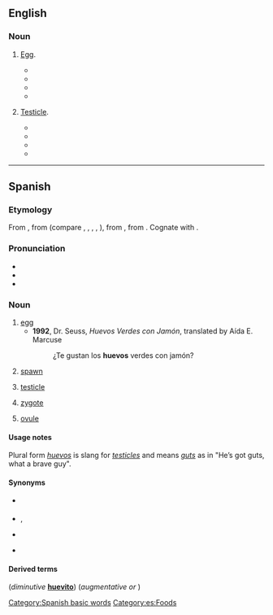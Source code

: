 ==English==

===Noun===
{{en-noun}}

# {{rfv-sense|lang=en}} [[egg|Egg]].
#* {{quote-book|year=2002 |title=School Library Journal: SLJ - Volume 48, Issues 5-8  |author= |page=155 |ISBN= |passage=Perro prances merrily down the path, balancing his '''huevo''' jauntily on his nose, to the amazement of some watching chickens. }}
#* {{quote-book|year=2010 |title=The Meat Lover's Meatless Cookbook |author=Kim O'Donnel  |page= |ISBN=073821437X |passage=Day or night, '''huevos''' has long been a personal favorite, but they inevitably put me into a food coma. To lighten the load, I've slimmed down to just one '''huevo''', and instead amped up the ratio of black beans (simmered in a saucepan, not refried, with aromatics and spices). }}
#* {{quote-book|year=2015|title=Tijuana Book of the Dead  |author=Luis Alberto Urrea  |page=3 |ISBN=1619025159 |passage=you, who can't believe your Ma rose at 4:45 to fry one '''huevo''' and a slice of bologna laid on corn tortilla—border benedict— here's your chance to drag home $80 a week, for her electric. }}
#* {{quote-book|year=2016 |title=After A While Crocodile: Alexa's Diary |author=Dr. Brady Barr, ‎Jennifer Keats Curtis  |page= |ISBN=1628558350 |passage=It is hard to believe Jefe was only as big as a candy bar when he first came out of his '''huevo'''. }}
# {{lb|en|usually plural}} [[testicle|Testicle]].
#* {{quote-book|year=1988|title=Blue Desert  |author=Charles Bowden  |page=3 |ISBN=0816510814 |passage=The horse has no '''huevos'''. The horse is a mare. }}
#* {{quote-book|year=1997 |title=Spirits of the High Mesa  |author=Floyd Martínez  |page= 11|ISBN=1558856781 |passage=They were giant wooly monsters with huge curl horns and yellow eyes that saw everything. And below hung big '''huevos'''.  }}
#* {{quote-book|year=1997|title=A Sunburned Prayer  |author=Marc Talbert  |page=i |ISBN=0689813260 |passage=But lately his brother had started walking as if he had baseballs packed in his pants instead of '''huevos''' the size of a hummingbird's.  }}
#* {{quote-book|year=2009|title=Lynnee Breedlove's One Freak Show |author=Lynn Breedlove  |page= |ISBN= |passage=Go stand naked in front of a male plastic surgeon. “One breast's lower than the other, we'll have to fix that...” Oh yeah, Doc? Let's see what you got. One '''huevo's''' hanging lower than the other. }}

----

==Spanish==
{{wp|lang=es}}

===Etymology===
From {{inh|es|osp|hueuo}}, from {{inh|es|la|ōvum}} (compare {{cog|ca|ou}}, {{cog|fr|œuf}}, {{cog|it|uovo}}, {{cog|pt|ovo}}, {{cog|ro|ou}}), from {{inh|es|itc-pro|*ōwom}}, from {{inh|es|ine-pro|*h₂ōwyóm}}. Cognate with {{cog|en|ovum}}.

===Pronunciation===
* {{IPA|/weβo/, [we̞β̞o̞]|lang=es}}
* {{rhymes|eβo|lang=es}}
* {{hyph|hue|vo|lang=es}}

===Noun===
{{es-noun|m}}

# [[egg]]
#* '''1992''', Dr. Seuss, ''Huevos Verdes con Jamón'', translated by Aída E. Marcuse
#*: ¿Te gustan los '''huevos''' verdes con jamón?
# [[spawn]]
# {{lb|es|vulgar|slang}} [[testicle]]
# {{lb|es|biology}} [[zygote]]
# {{lb|es|biology}} [[ovule]]

====Usage notes====
Plural form ''[[huevos]]'' is slang for ''[[testicle]]s'' and means ''[[guts]]'' as in "He’s got guts, what a brave guy".

====Synonyms====
* {{sense|spawn}} {{l|es|hueva|g=f}}
* {{sense|testicle}} {{l|es|testículo|g=m}}, {{l|es|tanate|g=m}}
* {{sense|zygote}} {{l|es|cigoto|g=m}}
* {{sense|ovule}} {{l|es|óvulo|g=m}}

====Derived terms====
(''diminutive'' '''[[huevito]]''') (''augmentative'' '''{{l|es|huevazo}}''' ''or'' '''{{l|es|huevón}}''')
{{der3|lang=es|{{l|es|a huevo}}
|{{l|es|huevo batido|g=m}}
|{{l|es|huevo duro|g=m}}
|{{l|es|huevo estrellado|g=m}}
|{{l|es|huevo frito|g=m}}
|{{l|es|y un huevo}}
}}

[[Category:Spanish basic words]]
[[Category:es:Foods]]